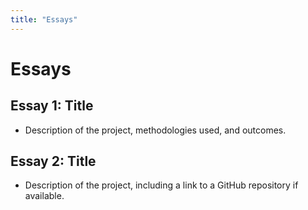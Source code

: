 ```yaml
---
title: "Essays"
---
```


# Essays

## Essay 1: Title
- Description of the project, methodologies used, and outcomes.

## Essay 2: Title
- Description of the project, including a link to a GitHub repository if available.